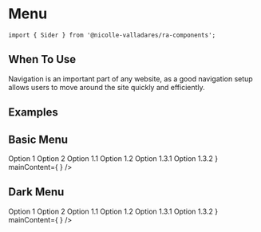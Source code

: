 
<Meta title='Components/Sider/Introduction' />

# Menu

`import { Sider } from '@nicolle-valladares/ra-components';`

## When To Use

Navigation is an important part of any website, as a good navigation setup allows users to move around the site quickly and efficiently.

## Examples

<Canvas>
  <Story name='Introduction'>
    <Space direction='vertical'>
      <div>
        <h2>Basic Menu</h2>
        <Space size={20} direction='horizontal'>
          <Sider
            sideContent={
              <Menu
                style={{ width: 256 }}
                defaultSelectedKeys={['1']}
                defaultOpenKeys={['sub1']}
                mode='inline'>
                <MenuItem key='1'>Option 1</MenuItem>
                <MenuItem key='2'>Option 2</MenuItem>
                <SubMenu key='sub1' title='Option 3'>
                  <MenuItem key='3'>Option 1.1</MenuItem>
                  <MenuItem key='4'>Option 1.2</MenuItem>
                  <SubMenu key='sub3' title='Option 1.3'>
                    <MenuItem key='5'>Option 1.3.1</MenuItem>
                    <MenuItem key='6'>Option 1.3.2</MenuItem>
                  </SubMenu>
                </SubMenu>
              </Menu>
            }
            mainContent={
              <ContentCard
                cardData={{
                  rounded: true,
                  size: 18,
                  subtitleIcon: 'insert_link',
                  subtitle: 'Account Login Credentials',
                  content: `Content.`
                }}
              />
            }
          />
        </Space>
      </div>
      <div>
        <h2>Dark Menu</h2>
        <Space size={20} direction='horizontal'>
          <Sider
            type='dark'
            sideContent={
              <Menu
                className='dark'
                style={{ width: 256 }}
                defaultSelectedKeys={['1']}
                defaultOpenKeys={['sub1']}
                mode='inline'>
                <MenuItem key='1'>Option 1</MenuItem>
                <MenuItem key='2'>Option 2</MenuItem>
                <SubMenu key='sub1' title='Option 3'>
                  <MenuItem key='3'>Option 1.1</MenuItem>
                  <MenuItem key='4'>Option 1.2</MenuItem>
                  <SubMenu key='sub3' title='Option 1.3'>
                    <MenuItem key='5'>Option 1.3.1</MenuItem>
                    <MenuItem key='6'>Option 1.3.2</MenuItem>
                  </SubMenu>
                </SubMenu>
              </Menu>
            }
            mainContent={
              <ContentCard
                cardData={{
                  rounded: true,
                  size: 18,
                  subtitleIcon: 'insert_link',
                  subtitle: 'Account Login Credentials',
                  content: `Content.`
                }}
              />
            }
          />
        </Space>
      </div>
    </Space>
  </Story>
</Canvas>
